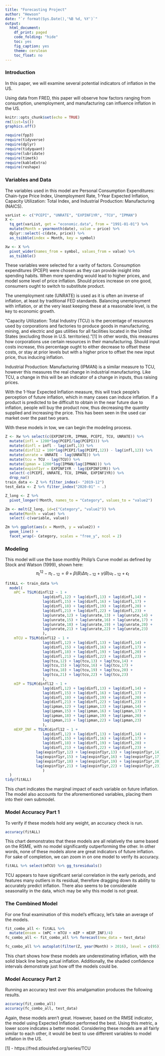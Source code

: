 ```yaml
---
title: "Forecasting Project"
author: "Hewson"
date: "`r format(Sys.Date(),'%B %d, %Y')`"
output: 
  html_document:
    df_print: paged
    code_folding: "hide"
    toc: yes
    fig_caption: yes
    theme: cerulean
    toc_float: no
---
```



### Introduction
In this paper, we will examine several potential indicators of inflation in the US. 

Using data from FRED, this paper will observe how factors ranging from consumption, unemployment, and manufacturing can influence inflation in the US. 

```r
knitr::opts_chunk$set(echo = TRUE)
rm(list=ls())
graphics.off()
```


```r
require(fpp3)
require(tidyverse)
require(dplyr)
require(tidyquant)
require(lubridate)
require(timetk)
require(kableExtra)
require(reshape)
```


### Variables and Data
The variables used in this model are Personal Consumption Expenditures: Chain-type Price Index, Unemployment Rate, 1-Year Expected Inflation, Capacity Utilization: Total Index, and Industrial Production: Manufacturing (NAICS). 

```r
varList <- c("PCEPI", "UNRATE", "EXPINF1YR", "TCU", "IPMAN")
X <-
  tq_get(varList, get = "economic.data", from = "1991-01-01") %>%
  mutate(Month = yearmonth(date), value = price) %>%
  dplyr::select(-c(date, price)) %>%
  as_tsibble(index = Month, key = symbol)

Xw <- X %>%
  pivot_wider(names_from = symbol, values_from = value) %>%
  as_tsibble()
```

These variables were selected for a varity of factors. Consumption expenditures (PCEPI) were chosen as they can provide insight into spending habits. When more spending would lead to higher prices, and model some level of price inflation. Should prices increase on one good, consumers ought to switch to substitute product.

The unemployment rate (UNRATE) is used as it is often an inverse of inflation, at least by traditional FED standards. Balancing unemployment with inflation, or at the very least keeping these at a reasonable level, is the key to economic growth. 

"Capacity Utilization: Total Industry (TCU) is the percentage of resources used by corporations and factories to produce goods in manufacturing, mining, and electric and gas utilities for all facilities located in the United States (excluding those in U.S. territories)."[1] In other words, this measures how corporations use certain resources in their manufacturing. Should input costs increase, this percentage ought to either decrease to offset these costs, or stay at prior levels but with a higher price to offset the new input price, thus inducing inflation.

Industrial Production: Manufacturing (IPMAN) is a similar measure to TCU, however this measures the real change in industrial manufacturing. Like TCU, a change in this will be an indicator of a change in inputs, thus raising prices.

With the 1-Year Expected Inflation measure, this will track people's perception of future inflation, which in many cases can induce inflation. If a product is predicted to be difficult to obtain in the near future due to inflation, people will buy the product now, thus decreasing the quantity supplied and increasing the price. This has been seen in the used car market over the past two years.

With these models in tow, we can begin the modeling process. 

```r
Z <- Xw %>% select(c(EXPINF1YR, IPMAN, PCEPI, TCU, UNRATE)) %>%
  mutate(infl = 1200*log(PCEPI/lag(PCEPI))) %>% 
  mutate(dinfl = infl - lag(infl,1)) %>% 
  mutate(dinfl12 = 100*log(PCEPI/lag(PCEPI,12)) - lag(infl,12)) %>% 
  mutate(unrate = UNRATE - lag(UNRATE)) %>% 
  mutate(tcu = TCU - lag(TCU)) %>% 
  mutate(ipman = 1200*log(IPMAN/lag(IPMAN))) %>% 
  mutate(expinf1yr = EXPINF1YR - lag(EXPINF1YR)) %>% 
  select(-c(PCEPI, UNRATE, TCU, IPMAN, EXPINF1YR)) %>% 
  drop_na()
train_data <- Z %>% filter_index(~ "2019-12")
test_data <- Z %>% filter_index("2020-01" ~ .)

Z_long <- Z %>%
  pivot_longer(!Month, names_to = "Category", values_to = "value2")
```


```r
Zm <- melt(Z_long, id=c("Category", "value2")) %>%
  mutate(Month = value) %>%
  select(-c(variable, value))

Zm %>% ggplot(aes(x = Month, y = value2)) + 
  geom_line() + 
  facet_wrap(~ Category, scales = "free_y", ncol = 2)
```

### Modeling
This model will use the base monthly Philip's Curve model as defined by Stock and Watson (1999), shown here:
$$
\pi_{t}^{12} - \pi_{t-12} = \theta + \beta(B)\Delta\pi_{t-12} + \gamma(B)u_{t-12} + \epsilon_{t}
$$

```r
fitALL <- train_data %>% 
  model(
    mPC = TSLM(dinfl12 ~ 1 +
                 lag(dinfl,12) + lag(dinfl,13) + lag(dinfl,14) +
                 lag(dinfl,15) + lag(dinfl,16) + lag(dinfl,17) +
                 lag(dinfl,18) + lag(dinfl,19) + lag(dinfl,20) +
                 lag(dinfl,21) + lag(dinfl,22) + lag(dinfl,23) +
                 lag(unrate,12) + lag(unrate,13) + lag(unrate,14) +
                 lag(unrate,15) + lag(unrate,16) + lag(unrate,17) +
                 lag(unrate,18) + lag(unrate,19) + lag(unrate,20) +
                 lag(unrate,21) + lag(unrate,22) + lag(unrate,23) 
                 ),
    mTCU = TSLM(dinfl12 ~ 1 +
                 lag(dinfl,12) + lag(dinfl,13) + lag(dinfl,14) +
                 lag(dinfl,15) + lag(dinfl,16) + lag(dinfl,17) +
                 lag(dinfl,18) + lag(dinfl,19) + lag(dinfl,20) +
                 lag(dinfl,21) + lag(dinfl,22) + lag(dinfl,23) +
                 lag(tcu,12) + lag(tcu,13) + lag(tcu,14) +
                 lag(tcu,15) + lag(tcu,16) + lag(tcu,17) +
                 lag(tcu,18) + lag(tcu,19) + lag(tcu,20) +
                 lag(tcu,21) + lag(tcu,22) + lag(tcu,23)
                 ),
    mIP = TSLM(dinfl12 ~ 1 +
                 lag(dinfl,12) + lag(dinfl,13) + lag(dinfl,14) +
                 lag(dinfl,15) + lag(dinfl,16) + lag(dinfl,17) +
                 lag(dinfl,18) + lag(dinfl,19) + lag(dinfl,20) +
                 lag(dinfl,21) + lag(dinfl,22) + lag(dinfl,23) +
                 lag(ipman,12) + lag(ipman,13) + lag(ipman,14) +
                 lag(ipman,15) + lag(ipman,16) + lag(ipman,17) +
                 lag(ipman,18) + lag(ipman,19) + lag(ipman,20) +
                 lag(ipman,21) + lag(ipman,22) + lag(ipman,23) 
                 ),
    mEXP_INF = TSLM(dinfl12 ~ 1 +
                 lag(dinfl,12) + lag(dinfl,13) + lag(dinfl,14) +
                 lag(dinfl,15) + lag(dinfl,16) + lag(dinfl,17) +
                 lag(dinfl,18) + lag(dinfl,19) + lag(dinfl,20) +
                 lag(dinfl,21) + lag(dinfl,22) + lag(dinfl,23) +
              lag(expinf1yr,12) + lag(expinf1yr,13) + lag(expinf1yr,14) +
              lag(expinf1yr,15) + lag(expinf1yr,16) + lag(expinf1yr,17) +
              lag(expinf1yr,18) + lag(expinf1yr,19) + lag(expinf1yr,20) +
              lag(expinf1yr,21) + lag(expinf1yr,22) + lag(expinf1yr,23) 
                 )
  )
tidy(fitALL)
```

This chart indicates the marginal impact of each variable on future inflation. The model also accounts for the aforementioned variables, placing them into their own submodel. 

### Model Accuracy Part 1
To verify if these models hold any weight, an accuracy check is run. 

```r
accuracy(fitALL)
```

This chart demonstrates that these models are all relatively the same based on the RSME, with no model significantly outperforming the other. In other words, none of these models alone are great indicators of future inflation. For sake of completion, we can zoom in on one model to verify its accuracy.

```r
fitALL %>% select(mTCU) %>% gg_tsresiduals()
```

TCU appears to have significant serial correlation in the early periods, and features many outliers in its residual, therefore dragging down its ability to accurately predict inflation. There also seems to be considerable seasonality in the data, which may be why this model is not great.


### The Combined Model
For one final examination of this model's efficacy, let's take an average of the models. 

```r
fit_combo_all <- fitALL %>%
  mutate(ensem = (mPC + mTCU + mIP + mEXP_INF)/4)
fc_combo_all <- fit_combo_all %>% forecast(new_data = test_data)

fc_combo_all %>% autoplot(filter(Z, year(Month) > 2016), level = c(95))
```

This chart shows how these models are underestimating inflation, with the solid black line being actual inflation. Additionally, the shaded confidence intervals demonstrate just how off the models could be. 

### Model Accuracy Part 2
Running an accuracy test over this amalgamation produces the following results. 

```r
accuracy(fit_combo_all)
accuracy(fc_combo_all, test_data)
```

Again, these models aren't great. However, based on the RMSE indicator, the model using Expected Inflation performed the best. Using this metric, a lower score indicates a better model. Considering these models are all fairly similar to each other, it would be best to use different variables to model inflation in the US. 

[1] - https://fred.stlouisfed.org/series/TCU 